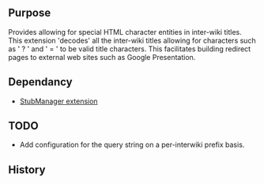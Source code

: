 {{Extension
|name        = InterWikiTitleWizard
|status      = stable
|type        = parser function
|author      = [[user:jldupont|Jean-Lou Dupont]]
|image       =
|version     = 1.0.0
|update      =
|mediawiki   = 1.11
|download    = [http://mediawiki.googlecode.com/svn/trunk/extensions/extensions/InterWikiTitleWizard/ SVN]
|readme      =
|changelog   = See SVN ($Id$)
|description = 
|parameters  =
|rights      =
|example     =
}}
== Purpose==
Provides allowing for special HTML character entities in inter-wiki titles. 
This extension 'decodes' all the inter-wiki titles allowing for characters such as ' ? ' and ' = ' to be valid title characters.
This facilitates building redirect pages to external web sites such as Google Presentation.

== Dependancy ==
* [[Extension:StubManager|StubManager extension]]

{{Pear|InterWikiTitleWizard}}

== TODO ==
* Add configuration for the query string on a per-interwiki prefix basis.

== History ==
